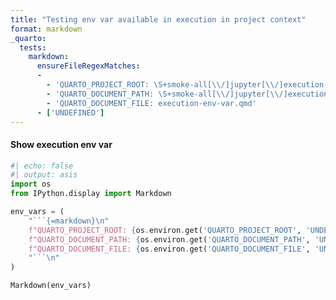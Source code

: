 ```yaml
---
title: "Testing env var available in execution in project context"
format: markdown
_quarto:
  tests:
    markdown:
      ensureFileRegexMatches:
      -   
        - 'QUARTO_PROJECT_ROOT: \S+smoke-all[\\/]jupyter[\\/]execution-env-project'
        - 'QUARTO_DOCUMENT_PATH: \S+smoke-all[\\/]jupyter[\\/]execution-env-project'
        - 'QUARTO_DOCUMENT_FILE: execution-env-var.qmd'
      - ['UNDEFINED']
---
```


#### Show execution env var

```python
#| echo: false
#| output: asis
import os
from IPython.display import Markdown

env_vars = (
    "```{=markdown}\n"
    f"QUARTO_PROJECT_ROOT: {os.environ.get('QUARTO_PROJECT_ROOT', 'UNDEFINED')}\n"
    f"QUARTO_DOCUMENT_PATH: {os.environ.get('QUARTO_DOCUMENT_PATH', 'UNDEFINED')}\n"
    f"QUARTO_DOCUMENT_FILE: {os.environ.get('QUARTO_DOCUMENT_FILE', 'UNDEFINED')}\n"
    "```\n"
)

Markdown(env_vars)
```
